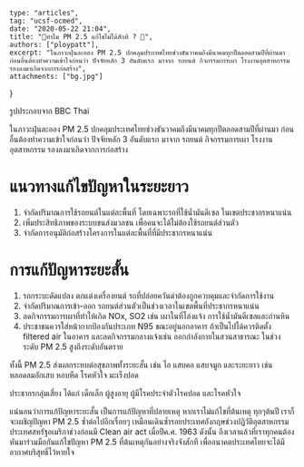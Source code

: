 	type: "articles",
	tag: "ucsf-ocmed",
	date: "2020-05-22 21:04",
    title: "🌟ทำไม PM 2.5 แก้ไขไม่ได้สักที ? 📢",
    authors: ["ploypatt"],
	excerpt: "ในภาวะฝุ่นละออง PM 2.5 ปกคลุมประเทศไทยช่วงธันวาคมถึงมีนาคมทุกปีตลอดสามปีที่ผ่านมา ก่อนอื่นต้องทำความเข้าใจก่อนว่า ปัจจัยหลัก 3 อันดับแรก มาจาก รถยนต์ กิจกรรมการเผา โรงงานอุตสาหกรรม รองลงมาเกิดจากการก่อสร้าง",
	attachments: ["bg.jpg"]
}

<div style={{fontSize:`14px`, margin:`-1em 0 2em 0`}}>รูปประกอบจาก BBC Thai</div>

ในภาวะฝุ่นละออง PM 2.5 ปกคลุมประเทศไทยช่วงธันวาคมถึงมีนาคมทุกปีตลอดสามปีที่ผ่านมา ก่อนอื่นต้องทำความเข้าใจก่อนว่า ปัจจัยหลัก 3 อันดับแรก มาจาก รถยนต์ กิจกรรมการเผา โรงงานอุตสาหกรรม รองลงมาเกิดจากการก่อสร้าง

# แนวทางแก้ไขปัญหาในระยะยาว
1. จำกัดปริมาณการใช้รถยนต์ในแต่ละพื้นที่ โดยเฉพาะรถที่ใช้น้ำมันดีเซล ในเขตประชากรหนาแน่น 
2. เพิ่มประสิทธิภาพของระบบขนส่งมวลชน เพื่อคนจะได้ไม่ต้องใช้รถยนต์ส่วนตัว
3. จำกัดการอนุมัติก่อสร้างโครงการในแต่ละพื้นที่ที่มีประชากรหนาแน่น

# การแก้ปัญหาระยะสั้น
1. รถกระบะดัดแปลง ตกแต่งเครื่องยนต์ รถที่ปล่อยควันดำต้องถูกควบคุมและจำกัดการใช้งาน
2. จำกัดปริมาณการเข้า-ออก รถยนต์ส่วนตัวเป็นช่วงเวลาในเขตพื้นที่ประชากรหนาแน่น
3. ลดกิจกรรมการเผาที่ทำให้เกิด NOx, SO2 เช่น เผาในที่โล่งแจ้ง การใช้น้ำมันดีเซลและถ่านหิน
4. ประชาชนควรใส่หน้ากากป้องกันประเภท N95 ขณะอยู่นอกอาคาร ถ้าเป็นไปได้ควรติดตั้ง filtered air ในอาคาร และลดกิจกรรมกลางแจ้งเช่น ออกกำลังกายในสวนสาธารณะ ในช่วงระดับ PM 2.5 สูงถึงระดับอันตราย 

ทั้งนี้ PM 2.5 ส่งผลกระทบต่อสุขภาพทั้งระยะสั้น เช่น ไอ แสบคอ แสบจมูก และระยะยาว เช่น หลอดลมอักเสบ หอบหืด โรคหัวใจ มะเร็งปอด 

ประชากรกลุ่มเสี่ยง ได้แก่ เด็กเล็ก ผู้สูงอายุ ผู้มีโรคประจำตัวโรคปอด และโรคหัวใจ

แน่นอนว่าการแก้ปัญหาระยะสั้น เป็นการแก้ปัญหาที่ปลายเหตุ หากเราไม่แก้ไขที่ต้นเหตุ ทุกๆต้นปี เราก็จะเผชิญปัญหา PM 2.5 ซ้ำต่อไปอีกเรื่อยๆ เหมือนเดินซ้ำรอยประเทศอังกฤษช่วงปฏิวัติอุตสาหกรรม ประเทศสหรัฐอเมริกาช่วงก่อนมี Clean air act เมื่อปีค.ศ. 1963 ดังนั้น ถึงเวลาแล้วที่เราทุกคนต้องหันมาร่วมมือกันแก้ไขปัญหา PM 2.5 ที่ต้นเหตุกันอย่างจริงจังสักที เพื่ออนาคตประเทศไทยจะได้มีอากาศบริสุทธิ์ไว้หายใจ